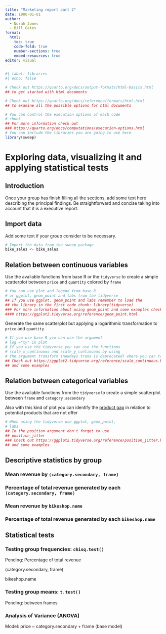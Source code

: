 ---
title: "Marketing report part 2"
date: 1900-01-01
author: 
  - Norah Jones   
  - Bill Gates
format: 
  html:
    toc: true
    code-fold: true
    number-sections: true
    embed-resources: true
editor: visual
---

```{r }
#| label: libraries
#| echo: false

# Check out https://quarto.org/docs/output-formats/html-basics.html
## to get started with html documents

# Check out https://quarto.org/docs/reference/formats/html.html
## to examine all the possible options for html documents

# You can control the execution options of each code 
# chunk
## For more information check out 
### https://quarto.org/docs/computations/execution-options.html
# You can include the libraries you are going to use here
library(sweep)
```

# Exploring data, visualizing it and applying statistical tests

## Introduction

Once your group has finish filling all the sections, add some text here describing the principal findings. Be straightforward and concise taking into account that it is a executive report.

## Import data

Add some text if your group consider to be necessary.

```{r}
# Import the data from the sweep package
bike_sales <- bike_sales
```

## Relation between continuous variables

Use the available functions from base R or the `tidyverse` to create a simple scatterplot between `price` and `quantity` colored by `frame`

```{r}
# You can use plot and legend from base R 
# or ggplot, geom_point and labs from the tidyverse
## If you use ggplot, geom_point and labs remember to load the 
## the library in the first code chunk: library(tidyverse)
### For more information about using geom_point and some examples check out
#### https://ggplot2.tidyverse.org/reference/geom_point.html
```

Generate the same scatterplot but applying a logarithmic transformation to `price` and `quantity`

```{r}
# If you use base R you can use the argument
# log ="xy" in plot
# If you use the tidyverse you can use the functions
# scale_x_continuous and scale_y_continuous by using
# the argument transform (nowdays trans is deprecated) where you can try the option "log10"
## Check out https://ggplot2.tidyverse.org/reference/scale_continuous.html for more information
## and some examples
```

## Relation between categorical variables

Use the available functions from the `tidyverse` to create a simple scatterplot between `frame` and `category.secondary`

Also with this kind of plot you can identify the [product gap](https://en.wikipedia.org/wiki/Gap_analysis) in relation to potential products that are not offer

```{r}
# When using the tidyverse use ggplot, geom_point,
# labs
## In the position argument don't forget to use 
## position_jitter
### Check out https://ggplot2.tidyverse.org/reference/position_jitter.html  for more information
## and some examples
```

## Descriptive statistics by group

### Mean revenue by `(category.secondary, frame)`



### Percentage of total revenue generated by each `(category.secondary, frame)`



### Mean revenue by `bikeshop.name`



### Percentage of total revenue generated by each `bikeshop.name`



## Statistical tests

### Testing group frequencies: `chisq.test()`

Pending: Percentage of total revenue

(category.secondary, frame)

bikeshop.name

### Testing group means: `t.test()`

Pending: between frames

### Analysis of Variance (ANOVA)

Model: price ~ category.secondary + frame (base model)